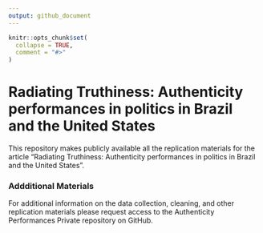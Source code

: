 ```yaml
---
output: github_document
---
```


<!-- README.md is generated from README.Rmd. Please edit that file -->

```r
knitr::opts_chunk$set(
  collapse = TRUE,
  comment = "#>"
)
```

# Radiating Truthiness: Authenticity performances in politics in Brazil and the United States

This repository makes publicly available all the replication materials for the article "Radiating Truthiness: Authenticity performances in politics in Brazil and the United States".

### Addditional Materials

For additional information on the data collection, cleaning, and other replication materials please request access to the Authenticity Performances Private repository on GitHub.
